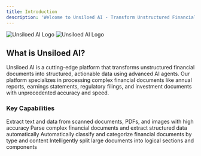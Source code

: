 ```yaml
---
title: Introduction
description: 'Welcome to Unsiloed AI - Transform Unstructured Financial Data with AI-Powered Document Processing'
---
```


<img
  className="block dark:hidden"
  src="/UnsiloedAILogo.webp"
  alt="Unsiloed AI Logo"
/>
<img
  className="hidden dark:block"
  src="/UnsiloedAILogo.webp"
  alt="Unsiloed AI Logo"
/>

## What is Unsiloed AI?

Unsiloed AI is a cutting-edge platform that transforms unstructured financial documents into structured, actionable data using advanced AI agents. Our platform specializes in processing complex financial documents like annual reports, earnings statements, regulatory filings, and investment documents with unprecedented accuracy and speed.

### Key Capabilities

<CardGroup cols={2}>
  <Card
    title="Document Vision & OCR"
    icon="eye"
    href="/document-processing/vision-api"
  >
    Extract text and data from scanned documents, PDFs, and images with high accuracy
  </Card>
  <Card
    title="Intelligent Parsing"
    icon="brain"
    href="/document-processing/parsing"
  >
    Parse complex financial documents and extract structured data automatically
  </Card>
  <Card
    title="Smart Classification"
    icon="tags"
    href="/document-processing/classification"
  >
    Automatically classify and categorize financial documents by type and content
  </Card>
  <Card
    title="Document Splitting"
    icon="scissors"
    href="/document-processing/splitting"
  >
    Intelligently split large documents into logical sections and components
  </Card>
</CardGroup>

